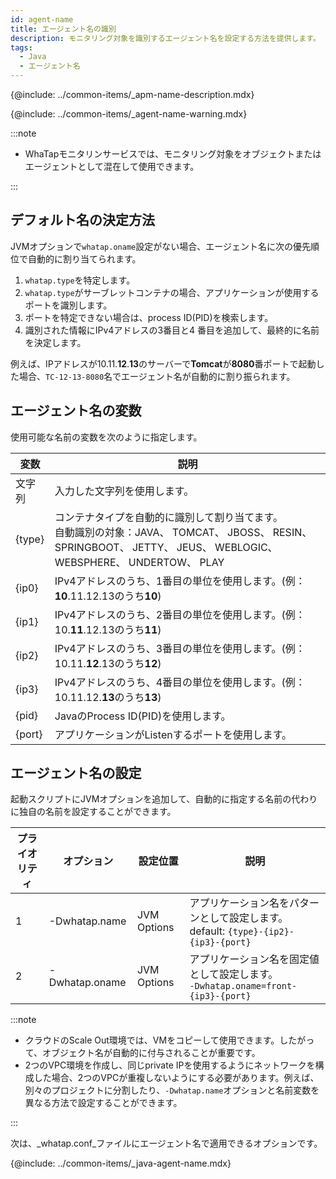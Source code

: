 ```yaml
---
id: agent-name
title: エージェント名の識別
description: モニタリング対象を識別するエージェント名を設定する方法を提供します。
tags:
  - Java
  - エージェント名
---
```


{@include: ../common-items/_apm-name-description.mdx}

{@include: ../common-items/_agent-name-warning.mdx}

:::note

-   WhaTapモニタリンサービスでは、モニタリング対象をオブジェクトまたはエージェントとして混在して使用できます。

:::

## デフォルト名の決定方法

JVMオプションで`whatap.oname`設定がない場合、エージェント名に次の優先順位で自動的に割り当てられます。

1.  `whatap.type`を特定します。
2.  `whatap.type`がサーブレットコンテナの場合、アプリケーションが使用するポートを識別します。
3.  ポートを特定できない場合は、process ID(PID)を検索します。
4.  識別された情報にIPv4アドレスの3番目と4 番目を追加して、最終的に名前を決定します。

例えば、IPアドレスが10.11.**12**.**13**のサーバーで**Tomcat**が**8080**番ポートで起動した場合、`TC-12-13-8080`名でエージェント名が自動的に割り振られます。

## エージェント名の変数

使用可能な名前の変数を次のように指定します。

| 変数     | 説明                                                                                                                           |
| ------ | ---------------------------------------------------------------------------------------------------------------------------- |
| 文字列    | 入力した文字列を使用します。                                                                                                               |
| {type} | コンテナタイプを自動的に識別して割り当てます。<br/>自動識別の対象：JAVA、 TOMCAT、 JBOSS、 RESIN、 SPRINGBOOT、 JETTY、 JEUS、 WEBLOGIC、 WEBSPHERE、 UNDERTOW、 PLAY |
| {ip0}  | IPv4アドレスのうち、1番目の単位を使用します。(例：**10**.11.12.13のうち**10**)                                                                        |
| {ip1}  | IPv4アドレスのうち、2番目の単位を使用します。(例：10.**11**.12.13のうち**11**)                                                                        |
| {ip2}  | IPv4アドレスのうち、3番目の単位を使用します。(例：10.11.**12**.13のうち**12**)                                                                        |
| {ip3}  | IPv4アドレスのうち、4番目の単位を使用します。(例：10.11.12.**13**のうち**13**)                                                                        |
| {pid}  | JavaのProcess ID(PID)を使用します。                                                                                                  |
| {port} | アプリケーションがListenするポートを使用します。                                                                                                  |

## エージェント名の設定

起動スクリプトにJVMオプションを追加して、自動的に指定する名前の代わりに独自の名前を設定することができます。

| プライオリティ  | オプション           | 設定位置        | 説明                                                                         |
| -------- | --------------- | ----------- | -------------------------------------------------------------------------- |
| 1        | \-Dwhatap.name  | JVM Options | アプリケーション名をパターンとして設定します。<br/>default: `{type}-{ip2}-{ip3}-{port}`           |
| 2        | \-Dwhatap.oname | JVM Options | アプリケーション名を固定値として設定します。<br/>`-Dwhatap.oname=front-{ip3}-{port}`             |

:::note

-   クラウドのScale Out環境では、VMをコピーして使用できます。したがって、オブジェクト名が自動的に付与されることが重要です。
-   2つのVPC環境を作成し、同じprivate IPを使用するようにネットワークを構成した場合、2つのVPCが重複しないようにする必要があります。例えば、別々のプロジェクトに分割したり、`-Dwhatap.name`オプションと名前変数を異なる方法で設定することができます。

:::

次は、_whatap.conf_ファイルにエージェント名で適用できるオプションです。

{@include: ../common-items/_java-agent-name.mdx}
